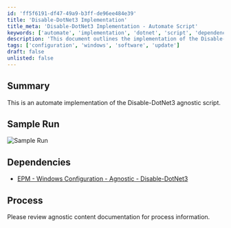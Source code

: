 ```yaml
---
id: 'ff5f6191-df47-49a9-b3ff-de96ee484e39'
title: 'Disable-DotNet3 Implementation'
title_meta: 'Disable-DotNet3 Implementation - Automate Script'
keywords: ['automate', 'implementation', 'dotnet', 'script', 'dependency']
description: 'This document outlines the implementation of the Disable-DotNet3 agnostic script within ConnectWise Automate, providing a sample run and detailing the necessary dependencies for successful execution.'
tags: ['configuration', 'windows', 'software', 'update']
draft: false
unlisted: false
---
```

## Summary

This is an automate implementation of the Disable-DotNet3 agnostic script.

## Sample Run

![Sample Run](../../../static/img/DotNet3---Disable/image_1.png)

## Dependencies

- [EPM - Windows Configuration - Agnostic - Disable-DotNet3](https://proval.itglue.com/DOC-5078775-11134105)

## Process

Please review agnostic content documentation for process information.











